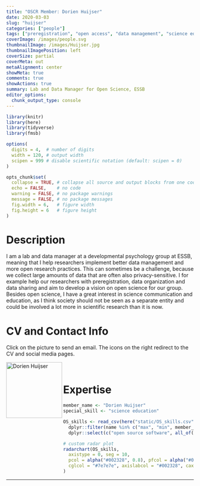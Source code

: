 ```yaml
---
title: "OSCR Member: Dorien Huijser"
date: 2020-03-03
slug: "huijser"
categories: ["people"]
tags: ["preregistration", "open access", "data management", "science education", "school-essb"] # top 3 categories + unique + school
coverImage: /images/people.svg
thumbnailImage: /images/Huijser.jpg
thumbnailImagePosition: left
coverSize: partial
coverMeta: out
metaAlignment: center
showMeta: true
comments: true
showActions: true
summary: Lab and Data Manager for Open Science, ESSB
editor_options: 
  chunk_output_type: console
---
```


```r

library(knitr)
library(here)
library(tidyverse)
library(fmsb)

options(
  digits = 4,  # number of digits
  width = 120, # output width
  scipen = 999 # disable scientific notation (default: scipen = 0)
)

opts_chunk$set(
  collapse = TRUE, # collapse all source and output blocks from one code chunk into a single block
  echo = FALSE,    # no code
  warning = FALSE, # no package warnings
  message = FALSE, # no package messages
  fig.width = 6,   # figure width
  fig.height = 6   # figure height
)

```

# Description

I am a lab and data manager at a developmental psychology group at ESSB, meaning that I help researchers implement better data management and more open research practices. This can sometimes be a challenge, because we collect large amounts of data that are often also privacy-sensitive. I for example help our researchers with preregistration, data organization and data sharing and aim to develop a vision on open science for our group. Besides open science, I have a great interest in science communication and education, as I think society should not be seen as a separate entity and could be involved a lot more in scientific research than it is now.

# CV and Contact Info

Click on the picture to send an email. The icons on the right redirect to the CV and social media pages.

<!-- EMAIL -->
<p>
  <a href="mailto:d.c.huijser@fsw.leidenuniv.nl">
  <img border="0" alt="Dorien Huijser" src="/images/Huijser.jpg" width="150" height="150" align="left">
  </a>
</p>

<!-- CV -->
<p align="center">
  <a href="https://www.linkedin.com/in/dorienhuijser/" class="fa fa-file fa-2x" style="color:#00B969;">
  </a>
</p>

<!-- TWITTER -->
<p align="center">
  <a href="https://twitter.com/DorienHuijser" class="fa fa-twitter fa-2x">
  </a>
</p>

<!-- GITHUB -->
<p align="center">
  <a href="https://github.com/DorienHuijser" class="fa fa-github fa-2x" style="color:#000000;">
  </a>
</p>

<BR>

# Expertise

```r

member_name <- "Dorien Huijser"
special_skill <- "science education"

OS_skills <- read_csv(here("static/OS_skills.csv")) %>%
  dplyr::filter(name %in% c("max", "min", member_name)) %>%
  dplyr::select(c("open source software", all_of(special_skill), "data sharing", "data management", "preregistration", "open access", "reproducible analysis"))

# custom radar plot
radarchart(OS_skills,
  axistype = 0, seg = 10,
  pcol = alpha("#002328", 0.8), pfcol = alpha("#00B969", 0.6), plwd = 4, centerzero = TRUE, # polygon
  cglcol = "#7e7e7e", axislabcol = "#002328", caxislabels = seq(0, 10, 2), cglwd = 0.8 # grid
)

```

***



